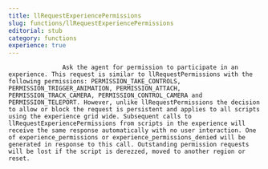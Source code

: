 ```yaml
---
title: llRequestExperiencePermissions
slug: functions/llRequestExperiencePermissions
editorial: stub
category: functions
experience: true
---
```


<LSLFunction name="llRequestExperiencePermissions"/>



                   Ask the agent for permission to participate in an experience. This request is similar to llRequestPermissions with the following permissions: PERMISSION_TAKE_CONTROLS, PERMISSION_TRIGGER_ANIMATION, PERMISSION_ATTACH, PERMISSION_TRACK_CAMERA, PERMISSION_CONTROL_CAMERA and PERMISSION_TELEPORT. However, unlike llRequestPermissions the decision to allow or block the request is persistent and applies to all scripts using the experience grid wide. Subsequent calls to llRequestExperiencePermissions from scripts in the experience will receive the same response automatically with no user interaction. One of experience_permissions or experience_permissions_denied will be generated in response to this call. Outstanding permission requests will be lost if the script is derezzed, moved to another region or reset.

                
